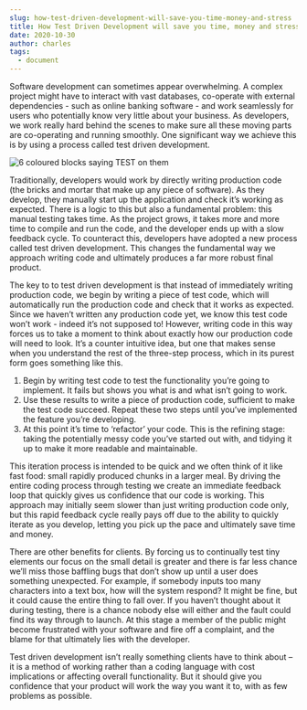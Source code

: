 ```yaml
---
slug: how-test-driven-development-will-save-you-time-money-and-stress
title: How Test Driven Development will save you time, money and stress
date: 2020-10-30
author: charles
tags:
  - document
---
```

Software development can sometimes appear overwhelming. A complex project might have to interact with vast databases, co-operate with external dependencies - such as online banking software - and work seamlessly for users who potentially know very little about your business. As developers, we work really hard behind the scenes to make sure all these moving parts are co-operating and running smoothly. One significant way we achieve this is by using a process called test driven development.

![6 coloured blocks saying TEST on them](/images/test-driven-development.jpg "Test Driven Development")

Traditionally, developers would work by directly writing production code (the bricks and mortar that make up any piece of software). As they develop, they manually start up the application and check it’s working as expected. There is a logic to this but also a fundamental problem: this manual testing takes time. As the project grows, it takes more and more time to compile and run the code, and the developer ends up with a slow feedback cycle. To counteract this, developers have adopted a new process called test driven development. This changes the fundamental way we approach writing code and ultimately produces a far more robust final product. 

The key to to test driven development is that instead of immediately writing production code, we begin by writing a piece of test code, which will automatically run the production code and check that it works as expected. Since we haven’t written any production code yet, we know this test code won’t work - indeed it’s not supposed to! However, writing code in this way forces us to take a moment to think about exactly how our production code will need to look.  It’s a counter intuitive idea, but one that makes sense when you understand the rest of the three-step process, which in its purest form goes something like this.

1. Begin by writing test code to test the functionality you’re going to implement. It fails but shows you what is and what isn’t going to work.
2. Use these results to write a piece of production code, sufficient to make the test code succeed. Repeat these two steps until you’ve implemented the feature you’re developing.
3. At this point it’s time to ‘refactor’ your code. This is the refining stage: taking the potentially messy code you’ve started out with, and tidying it up to make it more readable and maintainable.

This iteration process is intended to be quick and we often think of it like fast food: small rapidly produced chunks in a larger meal. By driving the entire coding process through testing we create an immediate feedback loop that quickly gives us confidence that our code is working. This approach may initially seem slower than just writing production code only, but this rapid feedback cycle really pays off due to the ability to quickly iterate as you develop, letting you pick up the pace and ultimately save time and money.

There are other benefits for clients. By forcing us to continually test tiny elements our focus on the small detail is greater and there is far less chance we’ll miss those baffling bugs that don’t show up until a user does something unexpected. For example, if somebody inputs too many characters into a text box, how will the system respond? It might be fine, but it could cause the entire thing to fall over. If you haven’t thought about it during testing, there is a chance nobody else will either and the fault could find its way through to launch. At this stage a member of the public might become frustrated with your software and fire off a complaint, and the blame for that ultimately lies with the developer.

Test driven development isn’t really something clients have to think about – it is a method of working rather than a coding language with cost implications or affecting overall functionality. But it should give you confidence that your product will work the way you want it to, with as few problems as possible.